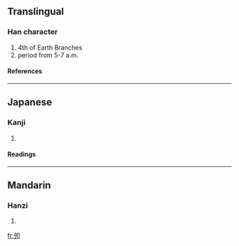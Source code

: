 {{see|卯}}

==Translingual==
===Han character===
{{Han char|rn=36|rad=夕|as=02|sn=5|four=|canj=弓戈尸中 (NISL)}}
# 4th of Earth Branches
# period from 5-7 a.m.
====References====
{{Han ref|kx=0246.050|dkj=05753|dj=0489.030|hdz=20861.040|uh=5918|ud=22808}}
----
==Japanese==
===Kanji===
{{ja-kanji|grade=|rs=夕02}}
# {{defn|Japanese}} 
====Readings====
{{ja-readings|on=[[ぼう]] (bō)|kun=[[う]] (u)}}
----
==Mandarin==
===Hanzi===
{{cmn-hanzi|pin=[[mǎo]] (mao3), [[méng]] (meng2)|wg=mao<sup>3</sup>, meng<sup>2</sup>}}
# {{defn|Mandarin}}

[[fr:夘]]